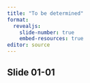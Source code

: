 ```yaml
---
title: "To be determined"
format: 
  revealjs:
    slide-number: true
    embed-resources: true
editor: source
---
```


## Slide 01-01

::: notes

:::

